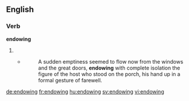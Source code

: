 ==English==

===Verb===
'''endowing'''

# {{present participle of|endow}}
#* {{RQ:Fitzgerald Gatsby|III}}
#*: A sudden emptiness seemed to flow now from the windows and the great doors, '''endowing''' with complete isolation the figure of the host who stood on the porch, his hand up in a formal gesture of farewell.

[[de:endowing]]
[[fr:endowing]]
[[hu:endowing]]
[[sv:endowing]]
[[vi:endowing]]